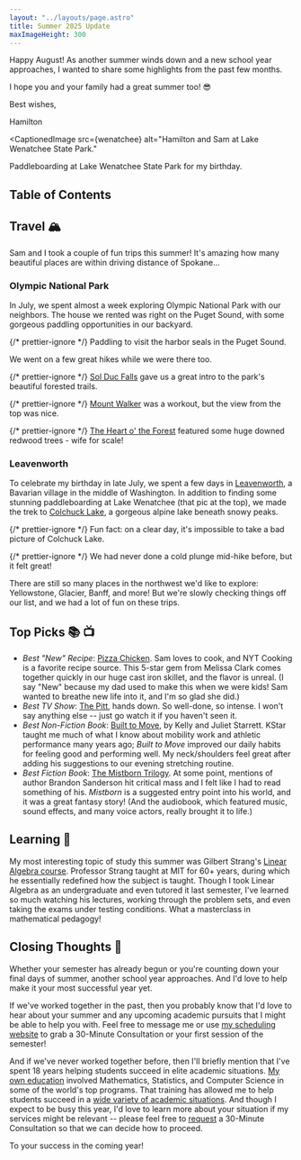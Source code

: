 ```yaml
---
layout: "../layouts/page.astro"
title: Summer 2025 Update
maxImageHeight: 300
---
```


<div class="mr-9">
Happy August! As another summer winds down and a new school year approaches, I wanted to share some highlights from the past few months.

I hope you and your family had a great summer too! 😎

<div class="text-right">
<p class="-mb-6">Best wishes,</p>
<p>Hamilton</p>
</div>
</div>


<CaptionedImage
  src={wenatchee}
  alt="Hamilton and Sam at Lake Wenatchee State Park."
>
  <span slot="caption">
    Paddleboarding at Lake Wenatchee State Park for my birthday.
  </span>
</CaptionedImage>

## Table of Contents

## Travel 🏔️

Sam and I took a couple of fun trips this summer! It's amazing how many beautiful places are within driving distance of Spokane...

### Olympic National Park

In July, we spent almost a week exploring Olympic National Park with our neighbors. The house we rented was right on the Puget Sound, with some gorgeous paddling opportunities in our backyard.


{/* prettier-ignore */}
<CaptionedImage src={puget_paddling} alt="Sam, Ande, and Spencer enjoying the Puget Sound."><span slot="caption">Paddling to visit the harbor seals in the Puget Sound.</span></CaptionedImage>

We went on a few great hikes while we were there too.


{/* prettier-ignore */}
<CaptionedImage src={sol_duc} alt="Hamilton and Sam at Sol Duc Falls in Olympic National Park."><span slot="caption"><a href="https://www.alltrails.com/trail/us/washington/sol-duc-falls-nature-trail">Sol Duc Falls</a> gave us a great intro to the park's beautiful forested trails.</span></CaptionedImage>

{/* prettier-ignore */}
<CaptionedImage src={walker} alt="Panoramic view from the top of Mount Walker."><span slot="caption"><a href="https://www.alltrails.com/trail/us/washington/mount-walker">Mount Walker</a> was a workout, but the view from the top was nice.</span></CaptionedImage>

{/* prettier-ignore */}
<CaptionedImage src={heart} alt="Sam next to a huge downed redwood tree."><span slot="caption"><a href="https://www.alltrails.com/trail/us/washington/heart-o-the-forest-trail">The Heart o' the Forest</a> featured some huge downed redwood trees - wife for scale!</span></CaptionedImage>

### Leavenworth

To celebrate my birthday in late July, we spent a few days in [Leavenworth](https://leavenworth.org/), a Bavarian village in the middle of Washington. In addition to finding some stunning paddleboarding at Lake Wenatchee (that pic at the top), we made the trek to [Colchuck Lake](https://www.alltrails.com/trail/us/washington/colchuck-lake-via-stuart-lake-trail), a gorgeous alpine lake beneath snowy peaks.


{/* prettier-ignore */}
<CaptionedImage src={colchuck1} alt="Colchuck Lake, with peaks in the background."><span slot="caption">Fun fact: on a clear day, it's impossible to take a bad picture of Colchuck Lake.</span></CaptionedImage>

{/* prettier-ignore */}
<CaptionedImage src={colchuck2} alt="Hamilton and Sam swimming in Colchuck Lake."><span slot="caption">We had never done a cold plunge mid-hike before, but it felt great!</span></CaptionedImage>

There are still so many places in the northwest we'd like to explore: Yellowstone, Glacier, Banff, and more! But we're slowly checking things off our list, and we had a lot of fun on these trips.

## Top Picks 📚 📺

- _Best "New" Recipe_: [Pizza Chicken](https://cooking.nytimes.com/recipes/1017910-skillet-chicken-with-tomatoes-pancetta-and-mozzarella). Sam loves to cook, and NYT Cooking is a favorite recipe source. This 5-star gem from Melissa Clark comes together quickly in our huge cast iron skillet, and the flavor is unreal. (I say "New" because my dad used to make this when we were kids! Sam wanted to breathe new life into it, and I'm so glad she did.)
- _Best TV Show_: [The Pitt](https://en.wikipedia.org/wiki/The_Pitt), hands down. So well-done, so intense. I won't say anything else -- just go watch it if you haven't seen it.
- _Best Non-Fiction Book_: [Built to Move](https://a.co/d/8IPSGiq), by Kelly and Juliet Starrett. KStar taught me much of what I know about mobility work and athletic performance many years ago; _Built to Move_ improved our daily habits for feeling good and performing well. My neck/shoulders feel great after adding his suggestions to our evening stretching routine.
- _Best Fiction Book_: [The Mistborn Trilogy](https://a.co/d/4s8HVgP). At some point, mentions of author Brandon Sanderson hit critical mass and I felt like I had to read something of his. _Mistborn_ is a suggested entry point into his world, and it was a great fantasy story! (And the audiobook, which featured music, sound effects, and many voice actors, really brought it to life.)

## Learning 🧠

My most interesting topic of study this summer was Gilbert Strang's [Linear Algebra course](https://ocw.mit.edu/courses/18-06-linear-algebra-spring-2010/). Professor Strang taught at MIT for 60+ years, during which he essentially redefined how the subject is taught. Though I took Linear Algebra as an undergraduate and even tutored it last semester, I've learned so much watching his lectures, working through the problem sets, and even taking the exams under testing conditions. What a masterclass in mathematical pedagogy!

## Closing Thoughts 🏫

Whether your semester has already begun or you're counting down your final days of summer, another school year approaches. And I'd love to help make it your most successful year yet.

If we've worked together in the past, then you probably know that I'd love to hear about your summer and any upcoming academic pursuits that I might be able to help you with. Feel free to message me or use [my scheduling website](https://appt.link/hamilton) to grab a 30-Minute Consultation or your first session of the semester!

And if we've never worked together before, then I'll briefly mention that I've spent 18 years helping students succeed in elite academic situations. [My own education](/education) involved Mathematics, Statistics, and Computer Science in some of the world's top programs. That training has allowed me to help students succeed in a [wide variety of academic situations](/tutor). And though I expect to be busy this year, I'd love to learn more about your situation if my services might be relevant -- please feel free to [request](https://appt.link/hamilton/30min/) a 30-Minute Consultation so that we can decide how to proceed.

<p class="text-xl text-center">To your success in the coming year!</p>
